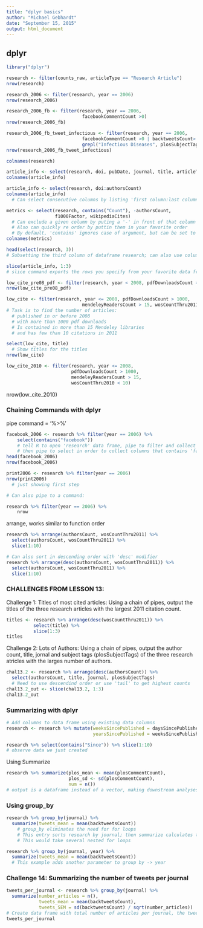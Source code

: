 ```yaml
---
title: "dplyr basics"
author: "Michael Gebhardt"
date: "September 15, 2015"
output: html_document
---
```

## dplyr

```r
library("dplyr")
```

```r
research <- filter(counts_raw, articleType == "Research Article")
nrow(research)
```

```r
research_2006 <- filter(research, year == 2006)
nrow(research_2006)
```

```r
research_2006_fb <- filter(research, year == 2006, 
                            facebookCommentCount >0)
nrow(research_2006_fb)
```

```r
research_2006_fb_tweet_infectious <- filter(research, year == 2006, 
                            facebookCommentCount >0 | backtweetsCount> 0,
                            grepl("Infectious Diseases", plosSubjectTags))
nrow(research_2006_fb_tweet_infectious)
```

```r
colnames(research)
```

```r
article_info <- select(research, doi, pubDate, journal, title, articleType, authorsCount)
colnames(article_info)
```

```r
article_info <- select(research, doi:authorsCount)
colnames(article_info)
  # Can select consecutive columns by listing 'first column:last column'
```

```r
metrics <- select(research, contains("Count"), -authorsCount,
                  f1000Factor, wikipediaCites)
  # Can exclude a given column by puting a '-' in front of that column
  # Also can quickly re order by puttin them in your favorite order
  # By default, 'contains' ignores case of argument, but can be set to strict
colnames(metrics)
```

```r
head(select(research, 3))
# Subsetting the third column of dataframe research; can also use column name
```


```r
slice(article_info, 1:3)
# slice command exports the rows you specify from your favorite data frame
```

```r
low_cite_pre08_pdf <- filter(research, year < 2008, pdfDownloadsCount > 1000)
nrow(low_cite_pre08_pdf)
```



```r
low_cite <- filter(research, year <= 2008, pdfDownloadsCount > 1000,
                            mendeleyReadersCount > 15, wosCountThru2011 < 10)
# Task is to find the number of articles:
  # published in or before 2008
  # with more than 1000 pdf downloads
  # Is contained in more than 15 Mendeley libraries
  # and has few than 10 citations in 2011

select(low_cite, title)
  # Show titles for the titles
nrow(low_cite)
```


```r
low_cite_2010 <- filter(research, year <= 2008,
                        pdfDownloadsCount > 1000,
                        mendeleyReadersCount > 15,
                        wosCountThru2010 < 10)
```

nrow(low_cite_2010)


### Chaining Commands with dplyr

pipe command = '%>%'

```r
facebook_2006 <- research %>% filter(year == 2006) %>% 
    select(contains("facebook"))
    # tell R to open 'research' data frame, pipe to filter and collect all articles from 2006 
    # then pipe to select in order to collect columns that contains 'facebook'
head(facebook_2006)
nrow(facebook_2006)

print2006 <- research %>% filter(year == 2006)
nrow(print2006)
  # just showing first step

# Can also pipe to a command:

research %>% filter(year == 2006) %>%
    nrow
```

arrange, works similar to function order
```r
research %>% arrange(authorsCount, wosCountThru2011) %>%
  select(authorsCount, wosCountThru2011) %>%
  slice(1:10)
```

```r
# Can also sort in descending order with 'desc' modifier
research %>% arrange(desc(authorsCount, wosCountThru2011)) %>%
  select(authorsCount, wosCountThru2011) %>%
  slice(1:10)
```

### CHALLENGES FROM LESSON 13:

Challenge 1: Titles of most cited articles:
  Using a chain of pipes, output the titles of the three research articles with the largest 2011 citation count.

```r
titles <- research %>% arrange(desc(wosCountThru2011)) %>%
          select(title) %>%
          slice(1:3)
titles
```

Challenge 2: Lots of Authors:
  Using a chain of pipes, output the author count, title, jornal and subject tags (plosSubjectTags) of the three   research atricles with the larges number of authors.

```r
chal13.2 <- research %>% arrange(desc(authorsCount)) %>%
  select(authorsCount, title, journal, plosSubjectTags)
  # Need to use descendind order or use 'tail' to get highest counts
chal13.2_out <- slice(chal13.2, 1:3)
chal13.2_out
```

### Summarizing with dplyr

```r
# Add columns to data frame using existing data columns
research <- research %>% mutate(weeksSincePublished = daysSincePublished / 7,
                                yearsSincePublished = weeksSincePublished / 52)

research %>% select(contains("Since")) %>% slice(1:10)
# observe data we just created
```

Using Summarize

```r
research %>% summarize(plos_mean <- mean(plosCommentCount), 
                       plos_sd <- sd(plosCommentCount),
                       num = n())
# output is a dataframe instead of a vector, making downstream analyses more simple
```

### Using group_by

```r
research %>% group_by(journal) %>% 
  summarize(tweets_mean = mean(backtweetsCount))
    # group_by eliminates the need for for loops
    # This entry sorts research by journal; then summarize calculates the average tweets per journal
    # This would take several nested for loops
```

```r
research %>% group_by(journal, year) %>% 
  summarize(tweets_mean = mean(backtweetsCount))
  # This example adds another parameter to group by -> year
```

### Challenge 14: Summarizing the number of tweets per journal

```r
tweets_per_journal <- research %>% group_by(journal) %>%
  summarize(number_articles = n(), 
            tweets_mean = mean(backtweetsCount),
            tweets_SEM = sd(backtweetsCount) / sqrt(number_articles))
# Create data frame with total number of articles per journal, the tweets recieved by articles in that journal and the SEM (SD / sqrt(mean tweets).
tweets_per_journal
```
